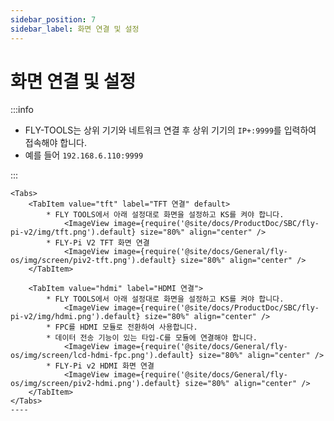 ```yaml
---
sidebar_position: 7
sidebar_label: 화면 연결 및 설정
---
```







# 화면 연결 및 설정

:::info

* FLY-TOOLS는 상위 기기와 네트워크 연결 후 상위 기기의 `IP+:9999`를 입력하여 접속해야 합니다.
* 예를 들어 `192.168.6.110:9999`

:::

    <Tabs>
        <TabItem value="tft" label="TFT 연결" default>
            * FLY TOOLS에서 아래 설정대로 화면을 설정하고 KS를 켜야 합니다.
                <ImageView image={require('@site/docs/ProductDoc/SBC/fly-pi-v2/img/tft.png').default} size="80%" align="center" />
            * FLY-Pi V2 TFT 화면 연결
                <ImageView image={require('@site/docs/General/fly-os/img/screen/piv2-tft.png').default} size="80%" align="center" />
        </TabItem>

        <TabItem value="hdmi" label="HDMI 연결">
            * FLY TOOLS에서 아래 설정대로 화면을 설정하고 KS를 켜야 합니다.
                <ImageView image={require('@site/docs/ProductDoc/SBC/fly-pi-v2/img/hdmi.png').default} size="80%" align="center" />               
            * FPC를 HDMI 모듈로 전환하여 사용합니다.
            * 데이터 전송 기능이 있는 타입-C를 모듈에 연결해야 합니다.
                <ImageView image={require('@site/docs/General/fly-os/img/screen/lcd-hdmi-fpc.png').default} size="80%" align="center" />
            * FLY-Pi v2 HDMI 화면 연결
                <ImageView image={require('@site/docs/General/fly-os/img/screen/piv2-hdmi.png').default} size="80%" align="center" />
        </TabItem>
    </Tabs>
    ----
